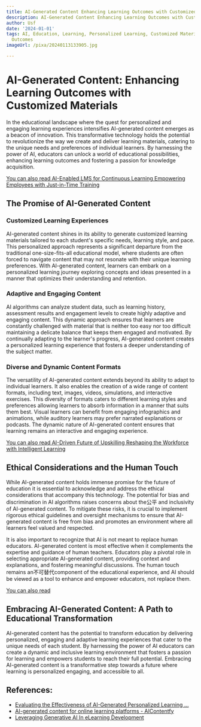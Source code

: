 ```yaml
---
title: AI-Generated Content Enhancing Learning Outcomes with Customized Materials
description: AI-Generated Content Enhancing Learning Outcomes with Customized Materials
author: Usf
date: '2024-01-01'
tags: AI, Education, Learning, Personalized Learning, Customized Materials, Enhanced
  Outcomes
imageUrl: /pixa/20240113133905.jpg

---
```

#  AI-Generated Content: Enhancing Learning Outcomes  with Customized Materials

In the educational landscape where the quest for personalized and engaging  learning experiences intensifies AI-generated content emerges as a beacon of  innovation. This transformative technology holds the potential to revolutionize the way we create and deliver learning materials,  catering to the unique needs and preferences of individual learners. By harnessing the power of AI,  educators can unlock a world of educational possibilities, enhancing learning  outcomes and fostering a  passion for knowledge acquisition.

[You can also read AI-Enabled LMS for Continuous Learning Empowering Employees with Just-in-Time Training](AI-Enabled%20LMS%20for%20Continuous%20Learning%20Empowering%20Employees%20with%20Just-in-Time%20Training)


##  The Promise of AI-Generated Content

### Customized Learning Experiences

AI-generated content shines in its  ability to generate customized learning materials tailored to each student's  specific needs, learning style, and pace. This personalized approach represents a significant departure from the traditional one-size-fits-all educational model, where students are often forced to navigate  content that may not resonate with their unique  learning preferences. With AI-generated content, learners can embark on a personalized learning journey  exploring concepts and ideas  presented in a manner that optimizes their understanding and retention.

### Adaptive and Engaging Content

AI  algorithms can analyze student  data, such as learning history, assessment results and engagement levels to create highly adaptive and engaging content. This  dynamic approach ensures that learners are constantly challenged with material that is neither too easy nor too difficult maintaining a delicate balance  that  keeps them engaged and  motivated. By continually adapting to the learner's progress, AI-generated content creates a personalized learning  experience that fosters a  deeper understanding of the subject matter.

### Diverse and Dynamic Content Formats

The versatility of AI-generated content extends beyond its ability  to adapt  to individual  learners. It also enables the creation of a wide range of content formats,  including text,  images, videos, simulations, and interactive exercises. This diversity of formats caters to different learning styles and preferences allowing learners to  absorb  information in a manner that suits  them best. Visual learners can benefit from engaging infographics and animations, while  auditory learners may prefer  narrated explanations or podcasts. The dynamic nature of AI-generated content ensures that learning  remains an interactive and engaging experience.

[You can also read AI-Driven Future of Upskilling Reshaping the Workforce with Intelligent Learning](AI-Driven%20Future%20of%20Upskilling%20Reshaping%20the%20Workforce%20with%20Intelligent%20Learning)


## Ethical Considerations and the Human Touch

While AI-generated content holds immense promise for the future of education it is essential to acknowledge and address the ethical considerations that accompany this technology. The potential for bias and discrimination in AI algorithms raises concerns about the公平 and  inclusivity of AI-generated content. To mitigate these risks, it is crucial to implement rigorous ethical guidelines and oversight mechanisms to ensure that AI-generated content  is free from bias and promotes an environment where all  learners feel valued and respected.

It  is also  important to recognize that AI is not meant to replace human  educators. AI-generated content is most effective when it complements  the expertise and guidance of human teachers. Educators play a pivotal  role in selecting appropriate AI-generated content, providing context and explanations, and fostering  meaningful discussions.  The human touch remains an不可替代component of the  educational experience, and AI should be viewed as a tool to enhance and empower educators, not replace them.

[You can also read ]()


## Embracing AI-Generated Content: A Path to Educational Transformation

AI-generated content has the potential to transform education  by delivering  personalized, engaging and  adaptive learning experiences that cater to the unique needs of each  student. By harnessing the power of AI educators  can create  a dynamic and  inclusive  learning environment that fosters  a  passion for learning  and empowers  students to reach their full potential. Embracing AI-generated  content is a transformative step towards a future where learning is  personalized engaging, and accessible to all.

## References:
- [Evaluating the Effectiveness of AI-Generated Personalized Learning ...](https://mitili.mit.edu/research/evaluating-effectiveness-ai-generated-personalized-learning-content-improving-engagement)
- [AI-generated content for online learning platforms - AIContentfy](https://aicontentfy.com/en/blog/ai-generated-content-for-online-learning-platforms)
- [Leveraging Generative AI In eLearning Development](https://elearningindustry.com/leveraging-generative-ai-in-elearning-development)
